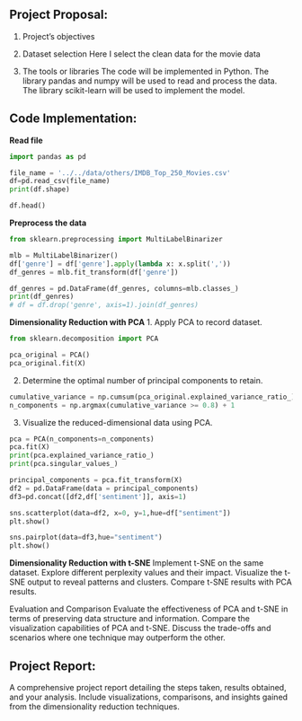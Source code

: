 ## Project Proposal:
1. Project’s objectives


2. Dataset selection
Here I select the clean data for the movie data

3. The tools or libraries
The code will be implemented in Python. The library pandas and numpy will be used to read and process the data. The library scikit-learn will be used to implement the model.

## Code Implementation:

**Read file**
```python
import pandas as pd

file_name = '../../data/others/IMDB_Top_250_Movies.csv'
df=pd.read_csv(file_name)  
print(df.shape)
```

```python
df.head()
```

**Preprocess the data**
```python
from sklearn.preprocessing import MultiLabelBinarizer

mlb = MultiLabelBinarizer()
df['genre'] = df['genre'].apply(lambda x: x.split(','))
df_genres = mlb.fit_transform(df['genre'])

df_genres = pd.DataFrame(df_genres, columns=mlb.classes_)
print(df_genres)
# df = df.drop('genre', axis=1).join(df_genres)
```


**Dimensionality Reduction with PCA**
1. Apply PCA to record dataset.
```python
from sklearn.decomposition import PCA

pca_original = PCA()
pca_original.fit(X)
```

2. Determine the optimal number of principal components to retain.
```python
cumulative_variance = np.cumsum(pca_original.explained_variance_ratio_)
n_components = np.argmax(cumulative_variance >= 0.8) + 1
```

3. Visualize the reduced-dimensional data using PCA.
```python
pca = PCA(n_components=n_components)
pca.fit(X)
print(pca.explained_variance_ratio_)
print(pca.singular_values_)

principal_components = pca.fit_transform(X)
df2 = pd.DataFrame(data = principal_components)
df3=pd.concat([df2,df['sentiment']], axis=1)

sns.scatterplot(data=df2, x=0, y=1,hue=df["sentiment"]) 
plt.show()

sns.pairplot(data=df3,hue="sentiment") 
plt.show()
```


**Dimensionality Reduction with t-SNE**
Implement t-SNE on the same dataset.
Explore different perplexity values and their impact.
Visualize the t-SNE output to reveal patterns and clusters.
Compare t-SNE results with PCA results.

Evaluation and Comparison
Evaluate the effectiveness of PCA and t-SNE in terms of preserving data structure and information.
Compare the visualization capabilities of PCA and t-SNE.
Discuss the trade-offs and scenarios where one technique may outperform the other.

## Project Report:
A comprehensive project report detailing the steps taken, results obtained, and your analysis.
Include visualizations, comparisons, and insights gained from the dimensionality reduction techniques.